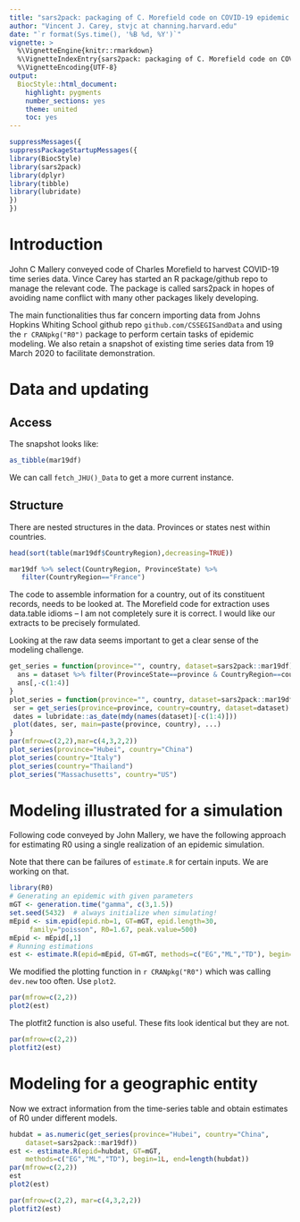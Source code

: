 ```yaml
---
title: "sars2pack: packaging of C. Morefield code on COVID-19 epidemic modeling"
author: "Vincent J. Carey, stvjc at channing.harvard.edu"
date: "`r format(Sys.time(), '%B %d, %Y')`"
vignette: >
  %\VignetteEngine{knitr::rmarkdown}
  %\VignetteIndexEntry{sars2pack: packaging of C. Morefield code on COVID-19 epidemic modeling}
  %\VignetteEncoding{UTF-8}
output:
  BiocStyle::html_document:
    highlight: pygments
    number_sections: yes
    theme: united
    toc: yes
---
```


```r
suppressMessages({
suppressPackageStartupMessages({
library(BiocStyle)
library(sars2pack)
library(dplyr)
library(tibble)
library(lubridate)
})
})
```

# Introduction

John C Mallery conveyed code of Charles Morefield to harvest
COVID-19 time series data.  Vince Carey has started an R package/github repo
to manage the relevant code.  The package is called sars2pack in hopes of
avoiding name conflict with many other packages likely developing.

The main functionalities thus far concern importing data from
Johns Hopkins Whiting School github repo `github.com/CSSEGISandData` and
using the `r CRANpkg("R0")` package to perform certain tasks of
epidemic modeling.  We also retain a snapshot of existing time series
data from 19 March 2020 to facilitate demonstration.

# Data and updating

## Access

The snapshot looks like:
```r
as_tibble(mar19df)
```

We can call `fetch_JHU()_Data` to get a more current instance.

## Structure

There are nested structures in the data.  Provinces or states nest within countries.

```r
head(sort(table(mar19df$CountryRegion),decreasing=TRUE))
```

```r
mar19df %>% select(CountryRegion, ProvinceState) %>% 
   filter(CountryRegion=="France")
```

The code to assemble information for a country, out of its constituent records,
needs to be looked at.  The Morefield code for extraction uses data.table idioms -- I am
not completely sure it is correct.  I would like our extracts to be precisely formulated.

Looking at the raw data seems important to get a clear sense
of the modeling challenge.
```r
get_series = function(province="", country, dataset=sars2pack::mar19df) {
  ans = dataset %>% filter(ProvinceState==province & CountryRegion==country)
  ans[,-c(1:4)]
}
plot_series = function(province="", country, dataset=sars2pack::mar19df, ...) {
 ser = get_series(province=province, country=country, dataset=dataset)
 dates = lubridate::as_date(mdy(names(dataset)[-c(1:4)]))
 plot(dates, ser, main=paste(province, country), ...)
}
par(mfrow=c(2,2),mar=c(4,3,2,2))
plot_series(province="Hubei", country="China")
plot_series(country="Italy")
plot_series(country="Thailand")
plot_series("Massachusetts", country="US")
```


# Modeling illustrated for a simulation

Following code conveyed by John Mallery, we have the following
approach for estimating R0 using a single realization of
an epidemic simulation.

Note that there can be failures of `estimate.R` for certain
inputs.  We are working on that.
```r
library(R0)
# Generating an epidemic with given parameters
mGT <- generation.time("gamma", c(3,1.5))
set.seed(5432)  # always initialize when simulating!
mEpid <- sim.epid(epid.nb=1, GT=mGT, epid.length=30, 
     family="poisson", R0=1.67, peak.value=500)
mEpid <- mEpid[,1]
# Running estimations
est <- estimate.R(epid=mEpid, GT=mGT, methods=c("EG","ML","TD"), begin=1, end=30)
```

We modified the plotting function in `r CRANpkg("R0")` which
was calling `dev.new` too often.  Use `plot2`.

```r
par(mfrow=c(2,2))
plot2(est)
```

The plotfit2 function is also useful.  These fits
look identical but they are not.

```r
par(mfrow=c(2,2))
plotfit2(est)
```

# Modeling for a geographic entity

Now we extract information from the time-series table and
obtain estimates of R0 under different models.
```r
hubdat = as.numeric(get_series(province="Hubei", country="China", 
    dataset=sars2pack::mar19df))
est <- estimate.R(epid=hubdat, GT=mGT, 
    methods=c("EG","ML","TD"), begin=1L, end=length(hubdat))
par(mfrow=c(2,2))
est
plot2(est)
```

```r
par(mfrow=c(2,2), mar=c(4,3,2,2))
plotfit2(est)
```

